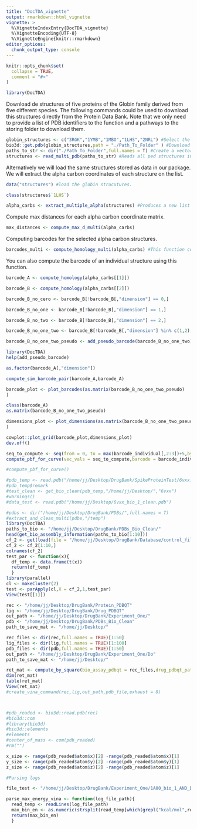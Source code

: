 ```yaml
---
title: "DocTDA_vignette"
output: rmarkdown::html_vignette
vignette: >
  %\VignetteIndexEntry{DocTDA_vignette}
  %\VignetteEncoding{UTF-8}
  %\VignetteEngine{knitr::rmarkdown}
editor_options: 
  chunk_output_type: console
---
```


```r
knitr::opts_chunk$set(
  collapse = TRUE,
  comment = "#>"
)
```

```r
library(DocTDA)
```

Download de structures of five proteins of the Globin family derived from five different species. 
The following commands could be used to download this structures directly from the Protein Data Bank. 
Note that we only need to provide a list of PDB identifiers to the function and a pathways to the storing folder to download them.
```r
globin_structures <- c("3RGK","1YMB","1MBO","1LHS","2NRL") #Select the structures you want to work with.
bio3d::get.pdb(globin_structures,path = "./Path_To_Folder" ) #Download the pdb files for each structure in the folder specified.
paths_to_str <- dir("./Path_To_Folder",full.names = T) #Create a vector with the absolute pathws to each downloaded structure.
structures <- read_multi_pdb(paths_to_str) #Reads all ped structures into R's environment.
```

Alternatively we will load the same structures stored as data in our package. We will extract the alpha carbon coordinates of each structure on the list. 

```r
data("structures") #load the globin strucutures.

class(structures$`1LHS`)

alpha_carbs <- extract_multiple_alpha(structures) #Produces a new list with the coordinates for the alpha carbons of the structures included in the previous list.
```

Compute max distances for each alpha carbon coordinate matrix.

```r
max_distances <- compute_max_d_multi(alpha_carbs)
```

Computing barcodes for the selected alpha carbon structures.

```r
barcodes_multi <- compute_homology_multi(alpha_carbs) #This function computes the barcodes for the 
```

You can also compute the barcode of an individual structure using this function.

```r
barcode_A <- compute_homology(alpha_carbs[[1]])

barcode_B <- compute_homology(alpha_carbs[[2]])

barcode_B_no_cero <- barcode_B[!barcode_B[,"dimension"] == 0,]

barcode_B_no_one <- barcode_B[!barcode_B[,"dimension"] == 1,]

barcode_B_no_two <- barcode_B[!barcode_B[,"dimension"] == 2,]

barcode_B_no_one_two <- barcode_B[!barcode_B[,"dimension"] %in% c(1,2),]

barcode_B_no_one_two_pseudo <- add_pseudo_barcode(barcode_B_no_one_two)

library(DocTDA)
help(add_pseudo_barcode)

as.factor(barcode_A[,"dimension"])

compute_sim_barcode_pair(barcode_A,barcode_A)

barcode_plot <- plot_barcodes(as.matrix(barcode_B_no_one_two_pseudo)
)

class(barcode_A)
as.matrix(barcode_B_no_one_two_pseudo)

dimensions_plot <- plot_dimensions(as.matrix(barcode_B_no_one_two_pseudo)
)

cowplot::plot_grid(barcode_plot,dimensions_plot)
dev.off()
```




```r
seq_to_compute <- seq(from = 0, to = max(barcode_individual[,2:3])+5,by = 0.1)
compute_pbf_for_curve(vec_vals = seq_to_compute,barcode = barcode_individual,dim_betti = 0)

#compute_pbf_for_curve()
```


```r
#pdb_temp <- read.pdb("/home/jj/Desktop/DrugBank/SpikeProteinTest/6vxx.pdb")
#pdb_temp$remark
#test_clean <- get_bio_clean(pdb_temp,"/home/jj/Desktop/","6vxx")
#warnings()
#data_test <- read.pdb("/home/jj/Desktop/6vxx_bio_1_clean.pdb")

#pdbs <- dir("/home/jj/Desktop/DrugBank/PDBs/",full.names = T)
#extract_and_clean_multi(pdbs,"/temp")
library(DocTDA)
paths_to_bio <- "/home/jj/Desktop/DrugBank/PDBs_Bio_Clean/"
head(get_bio_assembly_information(paths_to_bio[1:10]))
cf_2 <- get(load(file = "/home/jj/Desktop/DrugBank/Database/control_file_2.Rda"))
cf_2 <- cf_2[1:10,]
colnames(cf_2)
test_par <- function(x){
  df_temp <- data.frame(t(x))
  return(df_temp)
  }
library(parallel)
cl <- makeCluster(2)
test <- parApply(cl,X = cf_2,1,test_par)
View(test[[1]])
```


```r
rec <- "/home/jj/Desktop/DrugBank/Protein_PDBQT"
lig <- "/home/jj/Desktop/DrugBank/Drug_PDBQT"
out_path <- "/home/jj/Desktop/DrugBank/Experiment_One/"
pdb <- "/home/jj/Desktop/DrugBank/PDBs_Bio_Clean"
path_to_save_mat <- "/home/jj/Desktop/"

rec_files <- dir(rec,full.names = TRUE)[1:50]
lig_files <- dir(lig,full.names = TRUE)[1:100]
pdb_files <- dir(pdb,full.names = TRUE)[1:50]
out_path <- "/home/jj/Desktop/DrugBank/Experiment_One/Do"
path_to_save_mat <- "/home/jj/Desktop/"

ret_mat <- compute_by_square(bio_assay_pdbqt = rec_files,drug_pdbqt_paths = lig_files,output_path = out_path,bio_assay_paths =  pdb_files,exhaust = 8,save_control_matrix_path  = path_to_save_mat)
dim(ret_mat)
table(ret_mat)
View(ret_mat)
#create_vina_command(rec,lig,out_path,pdb_file,exhaust = 8)



#pdb_readed <- bio3d::read.pdb(rec)
#bio3d::com
#library(bio3d)
#bio3d::elements
#elements
#center_of_mass <- com(pdb_readed)
#rm("")

x_size <- range(pdb_readed$atom$x)[2] -range(pdb_readed$atom$x)[1]
y_size <- range(pdb_readed$atom$y)[2] -range(pdb_readed$atom$y)[1]
z_size <- range(pdb_readed$atom$z)[2] -range(pdb_readed$atom$z)[1]

#Parsing logs

file_test <- "/home/jj/Desktop/DrugBank/Experiment_One/1A00_bio_1_AND_DB00118.log"

parse_max_energy_vina <- function(log_file_path){
  read_temp <- readLines(log_file_path)
  max_bin_en <- as.numeric(strsplit(read_temp[which(grepl("kcal/mol",read_temp)) + 2]," ")[[1]][13])
  return(max_bin_en)
  }


```

